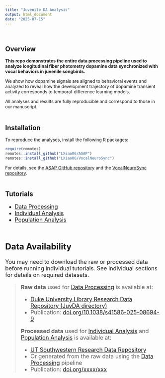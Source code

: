 ```yaml
---
title: "Juvenile DA Analysis"
output: html_document
date: "2025-07-15"
---
```

\

Overview
------
**This repo demonstrates the entire data processing pipeline used to analyze longitudinal fiber photometry dopamine data synchronized with vocal behaviors in juvenile songbirds.**

We show how dopamine signals are aligned to behavioral events and analyzed to reveal how the development trajectory of dopamine transient activity corresponds to temporal-difference learning models.

All analyses and results are fully reproducible and correspond to those in our manuscript.
\
\

Installation
------
To reproduce the analyses, install the following R packages:
```r
require(remotes)
remotes::install_github("LXiao06/ASAP")
remotes::install_github("LXiao06/VocalNeuroSync")
```
For details, see the [ASAP GitHub repository](https://github.com/LXiao06/ASAP) and the [VocalNeuroSync repository](https://github.com/LXiao06/VocalNeuroSync).
\
\

Tutorials
------
<div style="font-size: 18px;">

- [Data Processing](data_processing.html)
- [Individual Analysis](individual_analysis.html)
- [Population Analysis](populaiton_analysis.html)
\
\

Data Availability
------
You may need to download the raw or processed data before running individual tutorials. See individual sections for details on required datasets.

>  **Raw data** used for [Data Processing](data_processing.html) is available at:
>
>  - [Duke University Library Research Data Repository (JuvDA directory)](https://doi.org/10.7924/r4s186852)
>  - Publication: [doi.org/10.1038/s41586-025-08694-9](https://doi.org/10.1038/s41586-025-08694-9)
>
>  **Processed data** used for [Individual Analysis](invidividual_analysis.html) and [Population Analysis](populaiton_analysis.html) is available at:
>
>  - [UT Southwestern Research Data Repository](link-to-processed-data-repo)
>  - Or generated from the raw data using the [Data Processing](data_processing.html) pipeline
>  - Publication: [doi.org/xxxx/xxx](link-to-manuscript)
